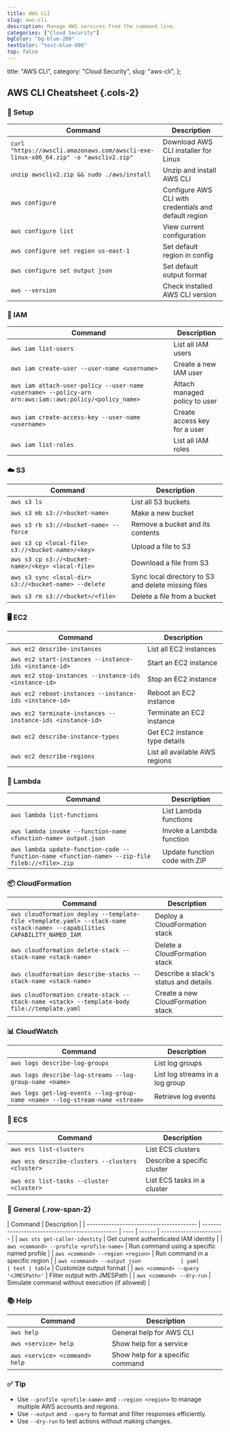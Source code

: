 ```yaml
---
title: AWS CLI
slug: aws-cli
description: Manage AWS services from the command line.
categories: ["Cloud Security"]
bgColor: "bg-blue-200"
textColor: "text-blue-800"
top: false
---
```


  title: "AWS CLI",
  category: "Cloud Security",
  slug: "aws-cli",
};

## AWS CLI Cheatsheet {.cols-2}

### 🧰 Setup

| Command                                                                             | Description                                           |
| ----------------------------------------------------------------------------------- | ----------------------------------------------------- |
| `curl "https://awscli.amazonaws.com/awscli-exe-linux-x86_64.zip" -o "awscliv2.zip"` | Download AWS CLI installer for Linux                  |
| `unzip awscliv2.zip && sudo ./aws/install`                                          | Unzip and install AWS CLI                             |
| `aws configure`                                                                     | Configure AWS CLI with credentials and default region |
| `aws configure list`                                                                | View current configuration                            |
| `aws configure set region us-east-1`                                                | Set default region in config                          |
| `aws configure set output json`                                                     | Set default output format                             |
| `aws --version`                                                                     | Check installed AWS CLI version                       |

### 🔐 IAM

| Command                                                                                                | Description                   |
| ------------------------------------------------------------------------------------------------------ | ----------------------------- |
| `aws iam list-users`                                                                                   | List all IAM users            |
| `aws iam create-user --user-name <username>`                                                           | Create a new IAM user         |
| `aws iam attach-user-policy --user-name <username> --policy-arn arn:aws:iam::aws:policy/<policy_name>` | Attach managed policy to user |
| `aws iam create-access-key --user-name <username>`                                                     | Create access key for a user  |
| `aws iam list-roles`                                                                                   | List all IAM roles            |

### ☁️ S3

| Command                                               | Description                                         |
| ----------------------------------------------------- | --------------------------------------------------- |
| `aws s3 ls`                                           | List all S3 buckets                                 |
| `aws s3 mb s3://<bucket-name>`                        | Make a new bucket                                   |
| `aws s3 rb s3://<bucket-name> --force`                | Remove a bucket and its contents                    |
| `aws s3 cp <local-file> s3://<bucket-name>/<key>`     | Upload a file to S3                                 |
| `aws s3 cp s3://<bucket-name>/<key> <local-file>`     | Download a file from S3                             |
| `aws s3 sync <local-dir> s3://<bucket-name> --delete` | Sync local directory to S3 and delete missing files |
| `aws s3 rm s3://<bucket>/<file>`                      | Delete a file from a bucket                         |

### 🖥️ EC2

| Command                                                    | Description                    |
| ---------------------------------------------------------- | ------------------------------ |
| `aws ec2 describe-instances`                               | List all EC2 instances         |
| `aws ec2 start-instances --instance-ids <instance-id>`     | Start an EC2 instance          |
| `aws ec2 stop-instances --instance-ids <instance-id>`      | Stop an EC2 instance           |
| `aws ec2 reboot-instances --instance-ids <instance-id>`    | Reboot an EC2 instance         |
| `aws ec2 terminate-instances --instance-ids <instance-id>` | Terminate an EC2 instance      |
| `aws ec2 describe-instance-types`                          | Get EC2 instance type details  |
| `aws ec2 describe-regions`                                 | List all available AWS regions |

### 🔄 Lambda

| Command                                                                                         | Description                   |
| ----------------------------------------------------------------------------------------------- | ----------------------------- |
| `aws lambda list-functions`                                                                     | List Lambda functions         |
| `aws lambda invoke --function-name <function-name> output.json`                                 | Invoke a Lambda function      |
| `aws lambda update-function-code --function-name <function-name> --zip-file fileb://<file>.zip` | Update function code with ZIP |

### 📦 CloudFormation

| Command                                                                                                                   | Description                           |
| ------------------------------------------------------------------------------------------------------------------------- | ------------------------------------- |
| `aws cloudformation deploy --template-file <template.yaml> --stack-name <stack-name> --capabilities CAPABILITY_NAMED_IAM` | Deploy a CloudFormation stack         |
| `aws cloudformation delete-stack --stack-name <stack-name>`                                                               | Delete a CloudFormation stack         |
| `aws cloudformation describe-stacks --stack-name <stack-name>`                                                            | Describe a stack's status and details |
| `aws cloudformation create-stack --stack-name <stack> --template-body file://template.yaml`                               | Create a new CloudFormation stack     |

### 📊 CloudWatch

| Command                                                                      | Description                     |
| ---------------------------------------------------------------------------- | ------------------------------- |
| `aws logs describe-log-groups`                                               | List log groups                 |
| `aws logs describe-log-streams --log-group-name <name>`                      | List log streams in a log group |
| `aws logs get-log-events --log-group-name <name> --log-stream-name <stream>` | Retrieve log events             |

### 🐳 ECS

| Command                                          | Description                 |
| ------------------------------------------------ | --------------------------- |
| `aws ecs list-clusters`                          | List ECS clusters           |
| `aws ecs describe-clusters --clusters <cluster>` | Describe a specific cluster |
| `aws ecs list-tasks --cluster <cluster>`         | List ECS tasks in a cluster |

### 🧰 General {.row-span-2}

| Command                                  | Description                                     |
| ---------------------------------------- | ----------------------------------------------- | ---- | ------ | ----------------------- |
| `aws sts get-caller-identity`            | Get current authenticated IAM identity          |
| `aws <command> --profile <profile-name>` | Run command using a specific named profile      |
| `aws <command> --region <region>`        | Run command in a specific region                |
| `aws <command> --output json             | yaml                                            | text | table` | Customize output format |
| `aws <command> --query '<JMESPath>'`     | Filter output with JMESPath                     |
| `aws <command> --dry-run`                | Simulate command without execution (if allowed) |

### 📚 Help

| Command                        | Description                      |
| ------------------------------ | -------------------------------- |
| `aws help`                     | General help for AWS CLI         |
| `aws <service> help`           | Show help for a service          |
| `aws <service> <command> help` | Show help for a specific command |

### ✅ Tip

- Use `--profile <profile-name>` and `--region <region>` to manage multiple AWS accounts and regions.
- Use `--output` and `--query` to format and filter responses efficiently.
- Use `--dry-run` to test actions without making changes.
